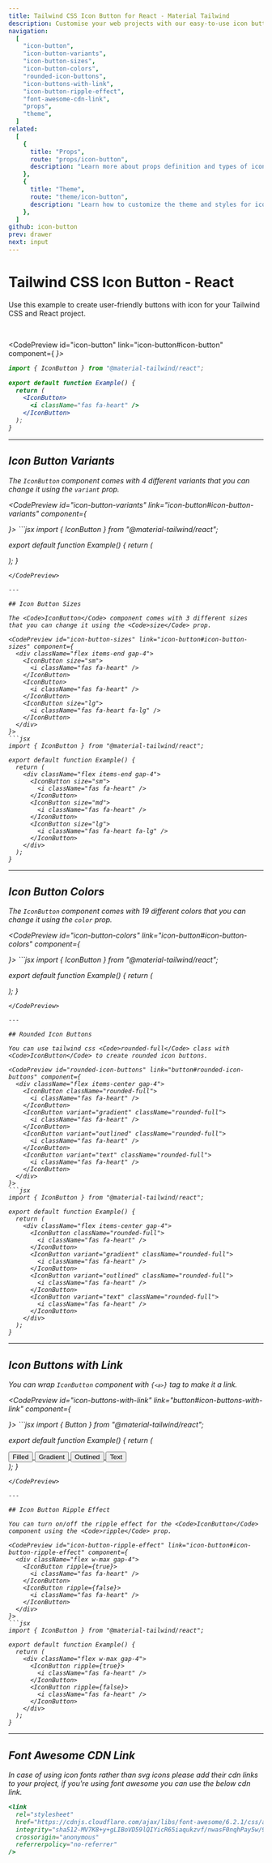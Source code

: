 ```yaml
---
title: Tailwind CSS Icon Button for React - Material Tailwind
description: Customise your web projects with our easy-to-use icon button component for Tailwind CSS and React using Material Design guidelines.
navigation:
  [
    "icon-button",
    "icon-button-variants",
    "icon-button-sizes",
    "icon-button-colors",
    "rounded-icon-buttons",
    "icon-buttons-with-link",
    "icon-button-ripple-effect",
    "font-awesome-cdn-link",
    "props",
    "theme",
  ]
related:
  [
    {
      title: "Props",
      route: "props/icon-button",
      description: "Learn more about props definition and types of icon button component.",
    },
    {
      title: "Theme",
      route: "theme/icon-button",
      description: "Learn how to customize the theme and styles for icon button component.",
    },
  ]
github: icon-button
prev: drawer
next: input
---
```


# Tailwind CSS Icon Button - React

Use this example to create user-friendly buttons with icon for your Tailwind CSS and React project.

<br />

<CodePreview id="icon-button" link="icon-button#icon-button" component={
  <IconButton>
    <i className="fas fa-heart" />
  </IconButton>
}>
```jsx
import { IconButton } from "@material-tailwind/react";

export default function Example() {
  return (
    <IconButton>
      <i className="fas fa-heart" />
    </IconButton>
  );
}
```
</CodePreview>

---

## Icon Button Variants

The <Code>IconButton</Code> component comes with 4 different variants that you can change it using the <Code>variant</Code> prop.

<CodePreview id="icon-button-variants" link="icon-button#icon-button-variants" component={
  <div className="flex gap-4">
    <IconButton>
      <i className="fas fa-heart" />
    </IconButton>
    <IconButton variant="gradient">
      <i className="fas fa-heart" />
    </IconButton>
    <IconButton variant="outlined">
      <i className="fas fa-heart" />
    </IconButton>
    <IconButton variant="text">
      <i className="fas fa-heart" />
    </IconButton>
  </div>
}>
```jsx
import { IconButton } from "@material-tailwind/react";

export default function Example() {
  return (
    <div className="flex gap-4">
      <IconButton>
        <i className="fas fa-heart" />
      </IconButton>
      <IconButton variant="gradient">
        <i className="fas fa-heart" />
      </IconButton>
      <IconButton variant="outlined">
        <i className="fas fa-heart" />
      </IconButton>
      <IconButton variant="text">
        <i className="fas fa-heart" />
      </IconButton>
    </div>
  );
}
```
</CodePreview>

---

## Icon Button Sizes

The <Code>IconButton</Code> component comes with 3 different sizes that you can change it using the <Code>size</Code> prop.

<CodePreview id="icon-button-sizes" link="icon-button#icon-button-sizes" component={
  <div className="flex items-end gap-4">
    <IconButton size="sm">
      <i className="fas fa-heart" />
    </IconButton>
    <IconButton>
      <i className="fas fa-heart" />
    </IconButton>
    <IconButton size="lg">
      <i className="fas fa-heart fa-lg" />
    </IconButton>
  </div>
}>
```jsx
import { IconButton } from "@material-tailwind/react";

export default function Example() {
  return (
    <div className="flex items-end gap-4">
      <IconButton size="sm">
        <i className="fas fa-heart" />
      </IconButton>
      <IconButton size="md">
        <i className="fas fa-heart" />
      </IconButton>
      <IconButton size="lg">
        <i className="fas fa-heart fa-lg" />
      </IconButton>
    </div>
  );
}
```
</CodePreview>

---

## Icon Button Colors

The <Code>IconButton</Code> component comes with 19 different colors that you can change it using the <Code>color</Code> prop.

<CodePreview id="icon-button-colors" link="icon-button#icon-button-colors" component={
  <div className="flex gap-4">
    <IconButton color="blue">
      <i className="fas fa-heart" />
    </IconButton>
    <IconButton color="red">
      <i className="fas fa-heart" />
    </IconButton>
    <IconButton color="green">
      <i className="fas fa-heart" />
    </IconButton>
    <IconButton color="amber">
      <i className="fas fa-heart" />
    </IconButton>
  </div>
}>
```jsx
import { IconButton } from "@material-tailwind/react";

export default function Example() {
  return (
    <div className="flex gap-4">
      <IconButton color="blue">
        <i className="fas fa-heart" />
      </IconButton>
      <IconButton color="red">
        <i className="fas fa-heart" />
      </IconButton>
      <IconButton color="green">
        <i className="fas fa-heart" />
      </IconButton>
      <IconButton color="amber">
        <i className="fas fa-heart" />
      </IconButton>
    </div>
  );
}
```
</CodePreview>

---

## Rounded Icon Buttons

You can use tailwind css <Code>rounded-full</Code> class with <Code>IconButton</Code> to create rounded icon buttons.

<CodePreview id="rounded-icon-buttons" link="button#rounded-icon-buttons" component={
  <div className="flex items-center gap-4">
    <IconButton className="rounded-full">
      <i className="fas fa-heart" />
    </IconButton>
    <IconButton variant="gradient" className="rounded-full">
      <i className="fas fa-heart" />
    </IconButton>
    <IconButton variant="outlined" className="rounded-full">
      <i className="fas fa-heart" />
    </IconButton>
    <IconButton variant="text" className="rounded-full">
      <i className="fas fa-heart" />
    </IconButton>
  </div>
}>
```jsx
import { IconButton } from "@material-tailwind/react";

export default function Example() {
  return (
    <div className="flex items-center gap-4">
      <IconButton className="rounded-full">
        <i className="fas fa-heart" />
      </IconButton>
      <IconButton variant="gradient" className="rounded-full">
        <i className="fas fa-heart" />
      </IconButton>
      <IconButton variant="outlined" className="rounded-full">
        <i className="fas fa-heart" />
      </IconButton>
      <IconButton variant="text" className="rounded-full">
        <i className="fas fa-heart" />
      </IconButton>
    </div>
  );
}
```
</CodePreview>

---

## Icon Buttons with Link

You can wrap <Code>IconButton</Code> component with <Code>{`<a>`}</Code> tag to make it a link.

<CodePreview id="icon-buttons-with-link" link="button#icon-buttons-with-link" component={
  <div className="flex items-center gap-4">
    <a href="#icon-buttons-with-link">
      <IconButton>
        <i className="fas fa-heart" />
      </IconButton>
    </a>
    <a href="#icon-buttons-with-link">
      <IconButton variant="gradient">
        <i className="fas fa-heart" />
      </IconButton>
    </a>
    <a href="#icon-buttons-with-link">
      <IconButton variant="outlined">
        <i className="fas fa-heart" />
      </IconButton>
    </a>
    <a href="#icon-buttons-with-link">
      <IconButton variant="text">
        <i className="fas fa-heart" />
      </IconButton>
    </a>
  </div>
}>
```jsx
import { Button } from "@material-tailwind/react";

export default function Example() {
  return (
    <div className="flex items-center gap-4">
      <a href="#buttons-with-link">
        <Button>Filled</Button>
      </a>
      <a href="#buttons-with-link">
        <Button variant="gradient">Gradient</Button>
      </a>
      <a href="#buttons-with-link">
        <Button variant="outlined">Outlined</Button>
      </a>
      <a href="#buttons-with-link">
        <Button variant="text">Text</Button>
      </a>
    </div>
  );
}
```
</CodePreview>

---

## Icon Button Ripple Effect

You can turn on/off the ripple effect for the <Code>IconButton</Code> component using the <Code>ripple</Code> prop.

<CodePreview id="icon-button-ripple-effect" link="icon-button#icon-button-ripple-effect" component={
  <div className="flex w-max gap-4">
    <IconButton ripple={true}>
      <i className="fas fa-heart" />
    </IconButton>
    <IconButton ripple={false}>
      <i className="fas fa-heart" />
    </IconButton>
  </div>
}>
```jsx
import { IconButton } from "@material-tailwind/react";

export default function Example() {
  return (
    <div className="flex w-max gap-4">
      <IconButton ripple={true}>
        <i className="fas fa-heart" />
      </IconButton>
      <IconButton ripple={false}>
        <i className="fas fa-heart" />
      </IconButton>
    </div>
  );
}
```
</CodePreview>

---

## Font Awesome CDN Link

In case of using icon fonts rather than svg icons please add their cdn links to your project, if you're using font awesome you can use the below cdn link.

<div id="font-awesome-cdn-link" />

```jsx
<link
  rel="stylesheet"
  href="https://cdnjs.cloudflare.com/ajax/libs/font-awesome/6.2.1/css/all.min.css"
  integrity="sha512-MV7K8+y+gLIBoVD59lQIYicR65iaqukzvf/nwasF0nqhPay5w/9lJmVM2hMDcnK1OnMGCdVK+iQrJ7lzPJQd1w=="
  crossorigin="anonymous"
  referrerpolicy="no-referrer"
/>
```

<span id="props" className="scroll-mt-48" />
<span id="theme" className="scroll-mt-48" />
